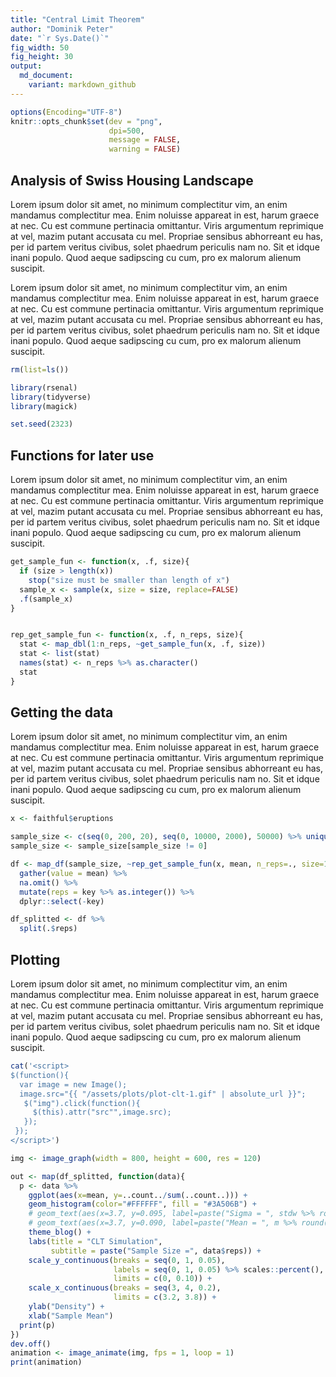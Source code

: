 ```yaml
---
title: "Central Limit Theorem"
author: "Dominik Peter"
date: "`r Sys.Date()`"
fig_width: 50
fig_height: 30
output:
  md_document:
    variant: markdown_github
---
```


```r
options(Encoding="UTF-8")
knitr::opts_chunk$set(dev = "png",
                      dpi=500,
                      message = FALSE,
                      warning = FALSE)
```

## Analysis of Swiss Housing Landscape

Lorem ipsum dolor sit amet, no minimum complectitur vim, an enim mandamus complectitur mea. Enim noluisse appareat in est, harum graece at nec. Cu est commune pertinacia omittantur. Viris argumentum reprimique at vel, mazim putant accusata cu mel. Propriae sensibus abhorreant eu has, per id partem veritus civibus, solet phaedrum periculis nam no. Sit et idque inani populo. Quod aeque sadipscing cu cum, pro ex malorum alienum suscipit.

Lorem ipsum dolor sit amet, no minimum complectitur vim, an enim mandamus complectitur mea. Enim noluisse appareat in est, harum graece at nec. Cu est commune pertinacia omittantur. Viris argumentum reprimique at vel, mazim putant accusata cu mel. Propriae sensibus abhorreant eu has, per id partem veritus civibus, solet phaedrum periculis nam no. Sit et idque inani populo. Quod aeque sadipscing cu cum, pro ex malorum alienum suscipit.

```r
rm(list=ls())

library(rsenal)
library(tidyverse)
library(magick)

set.seed(2323)
```

## Functions for later use

Lorem ipsum dolor sit amet, no minimum complectitur vim, an enim mandamus complectitur mea. Enim noluisse appareat in est, harum graece at nec. Cu est commune pertinacia omittantur. Viris argumentum reprimique at vel, mazim putant accusata cu mel. Propriae sensibus abhorreant eu has, per id partem veritus civibus, solet phaedrum periculis nam no. Sit et idque inani populo. Quod aeque sadipscing cu cum, pro ex malorum alienum suscipit.



```r
get_sample_fun <- function(x, .f, size){
  if (size > length(x)) 
    stop("size must be smaller than length of x")
  sample_x <- sample(x, size = size, replace=FALSE)
  .f(sample_x)
}


rep_get_sample_fun <- function(x, .f, n_reps, size){
  stat <- map_dbl(1:n_reps, ~get_sample_fun(x, .f, size))
  stat <- list(stat)
  names(stat) <- n_reps %>% as.character()
  stat
}
```


## Getting the data

Lorem ipsum dolor sit amet, no minimum complectitur vim, an enim mandamus complectitur mea. Enim noluisse appareat in est, harum graece at nec. Cu est commune pertinacia omittantur. Viris argumentum reprimique at vel, mazim putant accusata cu mel. Propriae sensibus abhorreant eu has, per id partem veritus civibus, solet phaedrum periculis nam no. Sit et idque inani populo. Quod aeque sadipscing cu cum, pro ex malorum alienum suscipit.


```r
x <- faithful$eruptions

sample_size <- c(seq(0, 200, 20), seq(0, 10000, 2000), 50000) %>% unique()
sample_size <- sample_size[sample_size != 0]

df <- map_df(sample_size, ~rep_get_sample_fun(x, mean, n_reps=., size=100)) %>%
  gather(value = mean) %>%
  na.omit() %>% 
  mutate(reps = key %>% as.integer()) %>% 
  dplyr::select(-key)

df_splitted <- df %>%
  split(.$reps)
```


## Plotting

Lorem ipsum dolor sit amet, no minimum complectitur vim, an enim mandamus complectitur mea. Enim noluisse appareat in est, harum graece at nec. Cu est commune pertinacia omittantur. Viris argumentum reprimique at vel, mazim putant accusata cu mel. Propriae sensibus abhorreant eu has, per id partem veritus civibus, solet phaedrum periculis nam no. Sit et idque inani populo. Quod aeque sadipscing cu cum, pro ex malorum alienum suscipit.

```r
cat('<script>
$(function(){
  var image = new Image();
  image.src="{{ "/assets/plots/plot-clt-1.gif" | absolute_url }}";
   $("img").click(function(){
     $(this).attr("src"",image.src);
   }); 
 });
</script>')

```


```r
img <- image_graph(width = 800, height = 600, res = 120)

out <- map(df_splitted, function(data){
  p <- data %>%
    ggplot(aes(x=mean, y=..count../sum(..count..))) +
    geom_histogram(color="#FFFFFF", fill = "#3A506B") +
    # geom_text(aes(x=3.7, y=0.095, label=paste("Sigma = ", stdw %>% round(4) %>% format(nsmall = 4)))) +
    # geom_text(aes(x=3.7, y=0.090, label=paste("Mean = ", m %>% round(4) %>% format(nsmall = 4)))) +
    theme_blog() +
    labs(title = "CLT Simulation",
         subtitle = paste("Sample Size =", data$reps)) +
    scale_y_continuous(breaks = seq(0, 1, 0.05),
                       labels = seq(0, 1, 0.05) %>% scales::percent(),
                       limits = c(0, 0.10)) +
    scale_x_continuous(breaks = seq(3, 4, 0.2),
                       limits = c(3.2, 3.8)) +
    ylab("Density") +
    xlab("Sample Mean")
  print(p)
})
dev.off()
animation <- image_animate(img, fps = 1, loop = 1)
print(animation)
```

